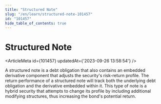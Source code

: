 ```yaml
---
title: "Structured Note"
slug: "/en/learn/structured-note-101457"
id: "101457"
hide_table_of_contents: true
---
```



# Structured Note

<ArticleMeta id={101457} updatedAt={'2023-09-26 13:58:54'} />
<div className='border-solid border-b border-t-0 my-4 border-[var(--ifm-color-gray-300)]' />

A structured note is a debt obligation that also contains an embedded derivative component that adjusts the security's risk-return profile. The return performance of a structured note will track both the underlying debt obligation and the derivative embedded within it. This type of note is a hybrid security that attempts to change its profile by including additional modifying structures, thus increasing the bond's potential return.
